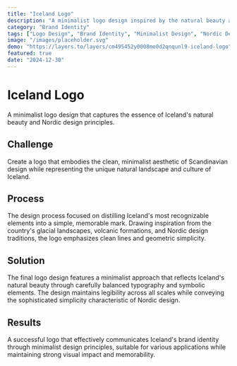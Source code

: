 ```yaml
---
title: "Iceland Logo"
description: "A minimalist logo design inspired by the natural beauty and Nordic aesthetic of Iceland."
category: "Brand Identity"
tags: ["Logo Design", "Brand Identity", "Minimalist Design", "Nordic Design", "Visual Identity"]
image: "/images/placeholder.svg"
demo: "https://layers.to/layers/cm495452y0008me0d2qnqunl9-iceland-logo"
featured: true
date: "2024-12-30"
---
```


# Iceland Logo

A minimalist logo design that captures the essence of Iceland's natural beauty and Nordic design principles.

## Challenge

Create a logo that embodies the clean, minimalist aesthetic of Scandinavian design while representing the unique natural landscape and culture of Iceland.

## Process

The design process focused on distilling Iceland's most recognizable elements into a simple, memorable mark. Drawing inspiration from the country's glacial landscapes, volcanic formations, and Nordic design traditions, the logo emphasizes clean lines and geometric simplicity.

## Solution

The final logo design features a minimalist approach that reflects Iceland's natural beauty through carefully balanced typography and symbolic elements. The design maintains legibility across all scales while conveying the sophisticated simplicity characteristic of Nordic design.

## Results

A successful logo that effectively communicates Iceland's brand identity through minimalist design principles, suitable for various applications while maintaining strong visual impact and memorability.
